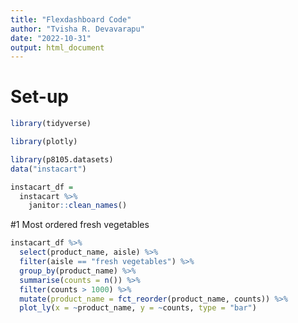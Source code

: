 ```yaml
---
title: "Flexdashboard Code"
author: "Tvisha R. Devavarapu"
date: "2022-10-31"
output: html_document
---
```


# Set-up
```r
library(tidyverse)

library(plotly)
```

```r
library(p8105.datasets)
data("instacart")

instacart_df =
  instacart %>%
    janitor::clean_names()
```


#1 Most ordered fresh vegetables

```r
instacart_df %>% 
  select(product_name, aisle) %>% 
  filter(aisle == "fresh vegetables") %>% 
  group_by(product_name) %>% 
  summarise(counts = n()) %>% 
  filter(counts > 1000) %>% 
  mutate(product_name = fct_reorder(product_name, counts)) %>% 
  plot_ly(x = ~product_name, y = ~counts, type = "bar")
  
```

